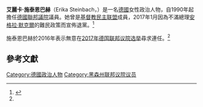{{Infobox MP
|honorific-prefix =
|name        = 艾麗卡·施泰恩巴赫
|honorific-suffix =
|image       = Erika-steinbach-2007-ffm001.jpg
|alt         =
|caption     =
|constituency_MP = [[美茵河畔法蘭克福|美茵河畔法蘭克福]]第二選區
|parliament  = 
|majority    = 
|term_start  = 
|term_end    = 
|predecessor = 
|successor   = 
|birth_date   = {{Birth date and age|1943|7|25|}}
|birth_place  = 波蘭德佔區[[魯米亞|魯米亞]]
|birthname    = Erika Hermann
|nationality  = 德國
|party        = [[德国基督教民主联盟|基督教民主联盟]]（1974–2017）

|spouse       =
|committees   = 
|religion     = 
|website      = http://www.erika-steinbach.de
}}
'''艾麗卡·施泰恩巴赫'''（Erika Steinbach，{{bd|1943年|7月25日|catIdx=S}}）是一名[[德國|德國]]女性政治人物，自1990年起擔任[[德國聯邦議院|德國聯邦議院]]議員。她曾是[[德国基督教民主联盟|基督教民主联盟]]成員，2017年1月因為不滿總理[[安格拉·默克爾|安格拉·默克爾]]的難民政策而宣佈退黨。<ref name=cn20170116>{{Cite news |url=http://www.chinanews.com/gj/2017/01-16/8125145.shtml |title=默克尔移民政策“气退”老党员 或引发一场风暴 |publisher=中新網 |date=2017-01-16}}</ref>

施泰恩巴赫於2016年表示無意在[[2017年德国联邦议院选举|2017年德国联邦议院选举]]尋求連任。<ref name=cn20170116/>

==參考文獻==
{{Reflist}}

[[Category:德國政治人物|Category:德國政治人物]]
[[Category:黑森州联邦议院议员|Category:黑森州联邦议院议员]]